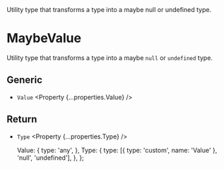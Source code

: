 
<Title>MaybeValue</Title>
<Description>
  Utility type that transforms a type into a maybe null or undefined type.
</Description>

# MaybeValue

Utility type that transforms a type into a maybe `null` or `undefined` type.

## Generic

- `Value` <Property {...properties.Value} />

## Return

- `Type` <Property {...properties.Type} />

  Value: {
    type: 'any',
  },
  Type: {
    type: [{ type: 'custom', name: 'Value' }, 'null', 'undefined'],
  },
};
